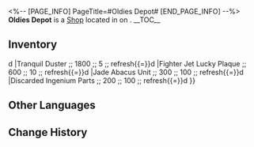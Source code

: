 <%-- [PAGE_INFO]
PageTitle=#Oldies Depot#
[END_PAGE_INFO] --%>
{{Stub}}
{{Location Infobox
|title    = {{Icon/White|Icon Shop Materials.png}} Oldies Depot
|image    = Shop Oldies Depot.png
|type     = Shop
|world    = <!--to be added-->
|region   = 
|area     = <!--to be added-->
|subarea  = 
}}
{{Description|Lianyan, the proprietress of the Oldies Depot, is a firm believer in "everything has a purpose," hence you'll find quite a bit of "trash" available for purchase at her store. As per Lianyan's mantra, there are no useless items in the world, just people who fail to fully utilize them.}}
'''Oldies Depot''' is a [[Shop]] located in <!--area--> on <!--world-->.
<!--
It is operated by [[<shopkeeper>]].
-->
__TOC__

==Inventory==
{{Shop|shop=Oldies Depot|currency=Credit|refresh=1|total=1
|Automatic Wooden Dummy ;; 5200 ;; 1 ;; refresh{{=}}d
|Tranquil Duster ;; 1800 ;; 5 ;; refresh{{=}}d
|Fighter Jet Lucky Plaque ;; 600 ;; 10 ;; refresh{{=}}d
|Jade Abacus Unit ;; 300 ;; 100 ;; refresh{{=}}d
|Discarded Ingenium Parts ;; 200 ;; 100 ;; refresh{{=}}d
}}
<!--
==Location==
{{Map Embed|<map name>|<marker id>}}
--><!--
==Achievements==
{{Achievements by Category Table|topic=Oldies Depot}}
-->
==Other Languages==
{{Other Languages
|en   = Oldies Depot
|zhs  = 陈机铺
|zht  = 陳機鋪
|ja   = 陳機屋
|ko   = 고물 점포
|es   = Tienda de segunda mano
|fr   = Bric-à-brac
|ru   = Лавка старьёвщика
|th   = Oldies Depot
|vi   = Tiệm Máy Cũ
|de   = Maschinenladen
|id   = Oldies Depot
|pt   = Depósito de Antiguidades
}}

==Change History==
{{Change History|1.3}}